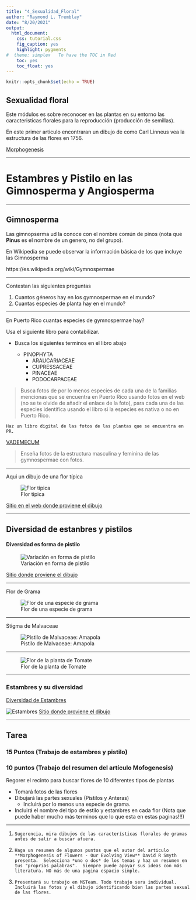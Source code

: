 ```yaml
---
title: "4_Sexualidad_Floral"
author: "Raymond L. Tremblay"
date: "8/20/2021"
output:
  html_document:
    css: tutorial.css
    fig_caption: yes
    highlight: pygments
#  theme: simplex   To have the TOC in Red
    toc: yes
    toc_float: yes
---
```


```r
knitr::opts_chunk$set(echo = TRUE)
```


## Sexualidad floral

Este módulos es sobre reconocer en las plantas en su entorno las caracteristicas florales para la reproducción (producción de semillas).


En este primer articulo encontraran un dibujo de como Carl Linneus vea la estructura de las flores en 1756.  

[Morphogenesis](PDF/Morphogenesis_of_Flowers--Our_Evolving_View.pdf)

***

# Estambres y Pistilo en las Gimnosperma y Angiosperma

***


## Gimnosperma

Las gimnopserma ud la conoce con el nombre común de pinos (nota que **Pinus** es el nombre de un genero, no del grupo).


En Wikipedia se puede observar la información básica de los que incluye las Gimnosperma

https://es.wikipedia.org/wiki/Gymnospermae


***


Contestan las siguientes preguntas

1. Cuantos géneros hay en los gymnospermae en el mundo?
2. Cuantas especies de planta hay en el mundo?

***

En Puerto Rico cuantas especies de gymnospermae hay?

 Usa el siguiente libro para contabilizar.
 
 - Busca los siguientes terminos en el libro abajo
 
    - PINOPHYTA
      - ARAUCARIACEAE
       - CUPRESSACEAE
        - PINACEAE
        - PODOCARPACEAE
        
>    Busca fotos de por lo menos especies de cada una de la familias mencionas que se encuentra en Puerto Rico usando fotos en el web (no se te olvide de añadir el enlace de la foto), para cada una de las especies identifica usando el libro si la especies es nativa o no en Puerto Rico.
    
    Haz un libro digital de las fotos de las plantas que se encuentra en PR.   
 
 
 [VADEMECUM](PDF/VADEMECUM.pdf)
 
 
>  Enseña fotos de la estructura masculina y feminina de las gymnospermae con fotos. 
 
***

Aqui un dibujo de una flor típica

![Flor tipica](Graficos/Flor_Tipica.jpg)

####### [Sitio en el web donde proviene el dibujo](https://www.google.ca/imgres?imgurl=https://letstalkscience.ca/sites/default/files/2020-06/parts_of_a_flower.png&imgrefurl=https://letstalkscience.ca/educational-resources/backgrounders/plant-reproduction&tbnid=B4pFmAATg73AvM&vet=1&docid=JdWAJpcEHHQvgM&w=1013&h=551&hl=en-ca&source=sh/x/im)





***



## Diversidad de estanbres y pistilos

#### Diversidad es forma de pistilo


![Variación en forma de pistilo](Graficos/Style_and_stigma_shape.png)


[Sitio donde proviene el dibujo](https://en.wikipedia.org/wiki/Stigma_(botany))

****



Flor de Grama

![Flor de una especie de grama](Graficos/Grass_flower.png)

****

Stigma de Malvaceae


![Pistilo de Malvaceae: Amapola](Graficos/hibiscus-pistil.jpeg)

***

![Flor de la planta de Tomate](Graficos/Tomato_flower.jpeg)

*** 
 
### Estambres y su diversidad


[Diversidad de Estambres](https://www.sciencedirect.com/topics/agricultural-and-biological-sciences/stamen)
 

![Estambres](Graficos/Stamens_Diversity.jpg)
[Sitio donde proviene el dibujo](https://www.sciencedirect.com/topics/pharmacology-toxicology-and-pharmaceutical-science/primulaceae)


***

## Tarea
### 15 Puntos (Trabajo de estambres y pistilo)
### 10 puntos (Trabajo del resumen del artículo Mofogenesis)


Regorer el recinto para buscar flores de 10 diferentes tipos de plantas

 - Tomará fotos de las flores
 - Dibujará las partes sexuales (Pistilos y Anteras)
    -  Incluirá por lo menos una especie de grama.
 - Incluirá el nombre del tipo de estilo y estambres en cada flor (Nota que puede haber mucho más terminos que lo que esta en estas paginas!!!)
  

***  
    
1.     Sugerencia, mira dibujos de las características florales de gramas antes de salir a buscar afuera.      
    
2.     Haga un resumen de algunos puntos que el autor del articulo **Morphogenesis of Flowers - Our Evolving View** David R Smyth presenta.  Selecciona *uno o dos* de los temas y haz un resumen en tus "proprias palabras".  Siempre puede apoyar sus ideas con más literatura. NO más de una pagina espacio simple.   

3.     Presentará su trabajo en MSTeam. Todo trabajo sera individual. Incluirá las fotos y el dibujo identificando bien las partes sexual de las flores. 


    